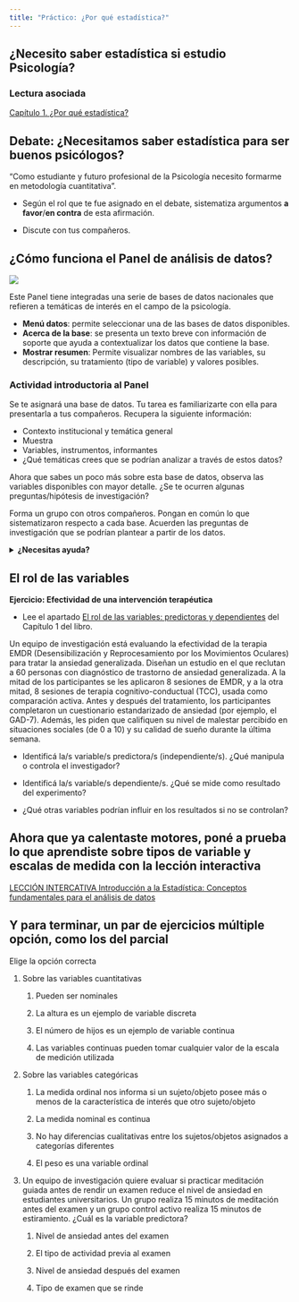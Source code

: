 ```yaml
---
title: "Práctico: ¿Por qué estadística?"
---
```


## ¿Necesito saber estadística si estudio Psicología?

### Lectura asociada

[Capítulo 1. ¿Por qué estadística?](https://almadana.github.io/libro_cuanti/01-Science_Data.html#sobre-la-psicolog%C3%ADa-de-la-estad%C3%ADstica)

## Debate: ¿Necesitamos saber estadística para ser buenos psicólogos?

“Como estudiante y futuro profesional de la Psicología necesito formarme en metodología cuantitativa”.

-   Según el rol que te fue asignado en el debate, sistematiza argumentos **a favor**/**en contra** de esta afirmación.

-   Discute con tus compañeros.

## ¿Cómo funciona el Panel de análisis de datos?

![](imgs/1_panel.png)

Este Panel tiene integradas una serie de bases de datos nacionales que refieren a temáticas de interés en el campo de la psicología.

-   **Menú datos**: permite seleccionar una de las bases de datos disponibles.\
-   **Acerca de la base**: se presenta un texto breve con información de soporte que ayuda a contextualizar los datos que contiene la base.\
-   **Mostrar resumen**: Permite visualizar nombres de las variables, su descripción, su tratamiento (tipo de variable) y valores posibles.

### Actividad introductoria al Panel

Se te asignará una base de datos. Tu tarea es familiarizarte con ella para presentarla a tus compañeros. Recupera la siguiente información:

-   Contexto institucional y temática general\
-   Muestra\
-   Variables, instrumentos, informantes\
-   ¿Qué temáticas crees que se podrían analizar a través de estos datos?

Ahora que sabes un poco más sobre esta base de datos, observa las variables disponibles con mayor detalle. ¿Se te ocurren algunas preguntas/hipótesis de investigación?

Forma un grupo con otros compañeros. Pongan en común lo que sistematizaron respecto a cada base. Acuerden las preguntas de investigación que se podrían plantear a partir de los datos.

<details>

<summary><strong>¿Necesitas ayuda?</strong></summary>

¿Qué tipo de preguntas nos podemos hacer? Considera que en el curso vamos a:

-   Aprender a resumir muchos datos a través de unos pocos valores que expresan la tendencia central y la dispersión\
-   Utilizar gráficos para entender y mostrar algunos aspectos de nuestros datos en forma visual\
-   Explorar la asociación entre dos variables (considerando dirección y magnitud)\
-   Comparar grupos distintos, o un mismo grupo en distintas condiciones

</details>

## El rol de las variables

**Ejercicio: Efectividad de una intervención terapéutica**

-   Lee el apartado [El rol de las variables: predictoras y dependientes](https://almadana.github.io/libro_cuanti/01-Science_Data.html#el-rol-de-las-variables-predictoras-y-dependientes) del Capítulo 1 del libro.

Un equipo de investigación está evaluando la efectividad de la terapia EMDR (Desensibilización y Reprocesamiento por los Movimientos Oculares) para tratar la ansiedad generalizada. Diseñan un estudio en el que reclutan a 60 personas con diagnóstico de trastorno de ansiedad generalizada. A la mitad de los participantes se les aplicaron 8 sesiones de EMDR, y a la otra mitad, 8 sesiones de terapia cognitivo-conductual (TCC), usada como comparación activa. Antes y después del tratamiento, los participantes completaron un cuestionario estandarizado de ansiedad (por ejemplo, el GAD-7). Además, les piden que califiquen su nivel de malestar percibido en situaciones sociales (de 0 a 10) y su calidad de sueño durante la última semana.

-   Identificá la/s variable/s predictora/s (independiente/s). ¿Qué manipula o controla el investigador?

-   Identificá la/s variable/s dependiente/s. ¿Qué se mide como resultado del experimento?

-   ¿Qué otras variables podrían influir en los resultados si no se controlan?

## Ahora que ya calentaste motores, poné a prueba lo que aprendiste sobre tipos de variable y escalas de medida con la lección interactiva

[LECCIÓN INTERCATIVA Introducción a la Estadística: Conceptos fundamentales para el análisis de datos](https://cuanti.psico.edu.uy/lecciones/lessons/introduction.html)

## Y para terminar, un par de ejercicios múltiple opción, como los del parcial

Elige la opción correcta

1.  Sobre las variables cuantitativas

    1.  Pueden ser nominales

    2.  La altura es un ejemplo de variable discreta

    3.  El número de hijos es un ejemplo de variable continua

    4.  Las variables continuas pueden tomar cualquier valor de la escala de medición utilizada

2.  Sobre las variables categóricas

    1.  La medida ordinal nos informa si un sujeto/objeto posee más o menos de la característica de interés que otro sujeto/objeto

    2.  La medida nominal es continua

    3.  No hay diferencias cualitativas entre los sujetos/objetos asignados a categorías diferentes

    4.  El peso es una variable ordinal

3.  Un equipo de investigación quiere evaluar si practicar meditación guiada antes de rendir un examen reduce el nivel de ansiedad en estudiantes universitarios. Un grupo realiza 15 minutos de meditación antes del examen y un grupo control activo realiza 15 minutos de estiramiento. ¿Cuál es la variable predictora?

    1.  Nivel de ansiedad antes del examen

    2.  El tipo de actividad previa al examen

    3.  Nivel de ansiedad después del examen

    4.  Tipo de examen que se rinde
